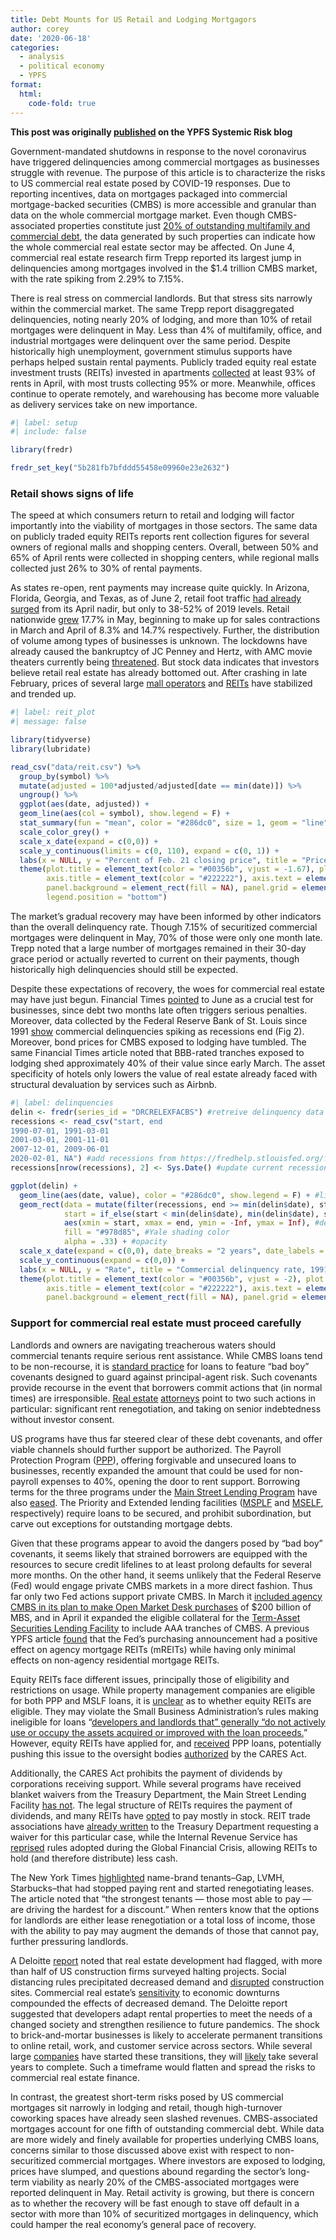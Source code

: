 ```yaml
---
title: Debt Mounts for US Retail and Lodging Mortgagors
author: corey
date: '2020-06-18'
categories:
  - analysis
  - political economy
  - YPFS
format:
  html:
    code-fold: true
---
```


**This post was originally [published](https://som.yale.edu/blog/debt-mounts-for-us-retail-and-lodging-mortgagors) on the YPFS Systemic Risk blog**

Government-mandated shutdowns in response to the novel coronavirus have triggered delinquencies among commercial mortgages as businesses struggle with revenue. The purpose of this article is to characterize the risks to US commercial real estate posed by COVID-19 responses. Due to reporting incentives, data on mortgages packaged into commercial mortgage-backed securities (CMBS) is more accessible and granular than data on the whole commercial mortgage market. Even though CMBS-associated properties constitute just [20% of outstanding multifamily and commercial debt](https://www.chicagobusiness.com/commercial-real-estate/another-likely-coronavirus-consequence-rising-landlord-defaults), the data generated by such properties can indicate how the whole commercial real estate sector may be affected. On June 4, commercial real estate research firm Trepp reported its largest jump in delinquencies among mortgages involved in the $1.4 trillion CMBS market, with the rate spiking from 2.29% to 7.15%.

There is real stress on commercial landlords. But that stress sits narrowly within the commercial market. The same Trepp report disaggregated delinquencies, noting nearly 20% of lodging, and more than 10% of retail mortgages were delinquent in May. Less than 4% of multifamily, office, and industrial mortgages were delinquent over the same period. Despite historically high unemployment, government stimulus supports have perhaps helped sustain rental payments. Publicly traded equity real estate investment trusts (REITs) invested in apartments [collected](https://www.spglobal.com/marketintelligence/en/news-insights/latest-news-headlines/us-reit-rent-tracker-mall-reit-cbl-received-27-of-billed-april-cash-rent-58888411) at least 93% of rents in April, with most trusts collecting 95% or more. Meanwhile, offices continue to operate remotely, and warehousing has become more valuable as delivery services take on new importance.

```r
#| label: setup
#| include: false

library(fredr)

fredr_set_key("5b281fb7bfddd55458e09960e23e2632")
```

### Retail shows signs of life

The speed at which consumers return to retail and lodging will factor importantly into the viability of mortgages in those sectors. The same data on publicly traded equity REITs reports rent collection figures for several owners of regional malls and shopping centers. Overall, between 50% and 65% of April rents were collected in shopping centers, while regional malls collected just 26% to 30% of rental payments.

As states re-open, rent payments may increase quite quickly. In Arizona, Florida, Georgia, and Texas, as of June 2, retail foot traffic [had already surged](https://www.adweek.com/retail/retail-foot-traffic-returning-states-reopening-shopping-data/) from its April nadir, but only to 38-52% of 2019 levels. Retail nationwide [grew](https://www.census.gov/retail/marts/www/marts_current.pdf) 17.7% in May, beginning to make up for sales contractions in March and April of 8.3% and 14.7% respectively. Further, the distribution of volume among types of businesses is unknown. The lockdowns have already caused the bankruptcy of JC Penney and Hertz, with AMC movie theaters currently being [threatened](https://www.nytimes.com/2020/06/09/business/coronavirus-amc-movie-theaters-reopening.html). But stock data indicates that investors believe retail real estate has already bottomed out. After crashing in late February, prices of several large [mall operators](https://www.fool.com/investing/2020/06/09/retail-reits-are-on-fire.aspx) and [REITs](https://www.bloomberg.com/quote/BBREIT:IND) have stabilized and trended up.

```r
#| label: reit_plot
#| message: false

library(tidyverse)
library(lubridate)

read_csv("data/reit.csv") %>%
  group_by(symbol) %>%
  mutate(adjusted = 100*adjusted/adjusted[date == min(date)]) %>%
  ungroup() %>%
  ggplot(aes(date, adjusted)) +
  geom_line(aes(col = symbol), show.legend = F) +
  stat_summary(fun = "mean", color = "#286dc0", size = 1, geom = "line", show.legend = F) +
  scale_color_grey() +
  scale_x_date(expand = c(0,0)) +
  scale_y_continuous(limits = c(0, 110), expand = c(0, 1)) +
  labs(x = NULL, y = "Percent of Feb. 21 closing price", title = "Price change of NYSE-listed REITs since first confirmed case", subtitle = "Unweighted daily average in blue", caption = "Source: Yahoo Finance") +
  theme(plot.title = element_text(color = "#00356b", vjust = -1.67), plot.subtitle = element_text(color = "#00356b", vjust = -1), plot.caption = element_text(color = "#4a4a4a"),
        axis.title = element_text(color = "#222222"), axis.text = element_text(color = "#4a4a4a"), axis.ticks = element_line(color = "#222222"),
        panel.background = element_rect(fill = NA), panel.grid = element_line(color = "#dddddd"),
        legend.position = "bottom")
```

The market’s gradual recovery may have been informed by other indicators than the overall delinquency rate. Though 7.15% of securitized commercial mortgages were delinquent in May, 70% of those were only one month late. Trepp noted that a large number of mortgages remained in their 30-day grace period or actually reverted to current on their payments, though historically high delinquencies should still be expected.

Despite these expectations of recovery, the woes for commercial real estate may have just begun. Financial Times [pointed](https://www.ft.com/content/b8eac068-e7c9-42ea-b9bf-6e2b4666f5c3) to June as a crucial test for businesses, since debt two months late often triggers serious penalties. Moreover, data collected by the Federal Reserve Bank of St. Louis since 1991 [show](https://fred.stlouisfed.org/series/DRCRELEXFACBS) commercial delinquencies spiking as recessions end (Fig 2). Moreover, bond prices for CMBS exposed to lodging have tumbled. The same Financial Times article noted that BBB-rated tranches exposed to lodging shed approximately 40% of their value since early March. The asset specificity of hotels only lowers the value of real estate already faced with structural devaluation by services such as Airbnb.

```r
#| label: delinquencies
delin <- fredr(series_id = "DRCRELEXFACBS") #retreive delinquency data using fredr
recessions <- read_csv("start, end
1990-07-01, 1991-03-01
2001-03-01, 2001-11-01
2007-12-01, 2009-06-01
2020-02-01, NA") #add recessions from https://fredhelp.stlouisfed.org/fred/data/understanding-the-data/recession-bars/
recessions[nrow(recessions), 2] <- Sys.Date() #update current recession with today's date

ggplot(delin) +
  geom_line(aes(date, value), color = "#286dc0", show.legend = F) + #line plot of trade-weighted US dollar index
  geom_rect(data = mutate(filter(recessions, end >= min(delin$date), start <= max(delin$date)), #only include recessions ending after start of series and beginning before end of series
            start = if_else(start < min(delin$date), min(delin$date), start)), #trim start of overhanging recession
            aes(xmin = start, xmax = end, ymin = -Inf, ymax = Inf), #define sides of rectangle
            fill = "#978d85", #Yale shading color
            alpha = .33) + #opacity
  scale_x_date(expand = c(0,0), date_breaks = "2 years", date_labels = "%Y") +
  scale_y_continuous(expand = c(0,0)) +
  labs(x = NULL, y = "Rate", title = "Commercial delinquency rate, 1991Q1 - 2019Q4", subtitle = "Shaded areas indicate recessions", caption = "Source: Federal Reserve Board of Governors") +
  theme(plot.title = element_text(color = "#00356b", vjust = -2), plot.subtitle = element_text(color = "#00356b", vjust = -1), plot.caption = element_text(color = "#4a4a4a"), plot.margin = margin(r = 10),
        axis.title = element_text(color = "#222222"), axis.text = element_text(color = "#4a4a4a"), axis.ticks = element_line(color = "#222222"),
        panel.background = element_rect(fill = NA), panel.grid = element_line(color = "#dddddd"))
```

### Support for commercial real estate must proceed carefully

Landlords and owners are navigating treacherous waters should commercial tenants require serious rent assistance. While CMBS loans tend to be non-recourse, it is [standard practice](https://spcllp.com/nader-pakfar-risks-non-recourse-carveouts-cmbs-loans/) for loans to feature “bad boy” covenants designed to guard against principal-agent risk. Such covenants provide recourse in the event that borrowers commit actions that (in normal times) are irresponsible. [Real estate](https://www.arentfox.com/perspectives/alerts/main-street-lending-programs-are-they-compatible-traditional-real-estate) [attorneys](http://www.maddinhauser.com/Law/DrawCases.aspx?CaseID=3881) point to two such actions in particular: significant rent renegotiation, and taking on senior indebtedness without investor consent.

US programs have thus far steered clear of these debt covenants, and offer viable channels should further support be authorized. The Payroll Protection Program ([PPP](https://www.sba.gov/funding-programs/loans/coronavirus-relief-options/paycheck-protection-program)), offering forgivable and unsecured loans to businesses, recently expanded the amount that could be used for non-payroll expenses to 40%, opening the door to rent support. Borrowing terms for the three programs under the [Main Street Lending Program](https://www.federalreserve.gov/monetarypolicy/mainstreetlending.htm) have also [eased](https://som.yale.edu/blog/federal-reserve-amends-main-street-lending-program). The Priority and Extended lending facilities ([MSPLF](https://www.federalreserve.gov/newsevents/pressreleases/files/monetary20200608a2.pdf) and [MSELF](https://www.federalreserve.gov/newsevents/pressreleases/files/monetary20200608a3.pdf), respectively) require loans to be secured, and prohibit subordination, but carve out exceptions for outstanding mortgage debts.

Given that these programs appear to avoid the dangers posed by “bad boy” covenants, it seems likely that strained borrowers are equipped with the resources to secure credit lifelines to at least prolong defaults for several more months. On the other hand, it seems unlikely that the Federal Reserve (Fed) would engage private CMBS markets in a more direct fashion. Thus far only two Fed actions support private CMBS. In March it [included agency CMBS in its plan to make Open Market Desk purchases](https://www.federalreserve.gov/newsevents/pressreleases/monetary20200323a.htm) of $200 billion of MBS, and in April it expanded the eligible collateral for the [Term-Asset Securities Lending Facility](https://www.federalreserve.gov/monetarypolicy/talf.htm) to include AAA tranches of CMBS. A previous YPFS article [found](https://som.yale.edu/blog/fed-actions-help-agency-mreits-step-off-the-liquidity-roller-coaster) that the Fed’s purchasing announcement had a positive effect on agency mortgage REITs (mREITs) while having only minimal effects on non-agency residential mortgage REITs.

Equity REITs face different issues, principally those of eligibility and restrictions on usage. While property management companies are eligible for both PPP and MSLF loans, it is [unclear](https://www.jdsupra.com/legalnews/federal-reserve-further-expands-main-87251/) as to whether equity REITs are eligible. They may violate the Small Business Administration’s rules making ineligible for loans “[developers and landlords that” generally “do not actively use or occupy the assets acquired or improved with the loan proceeds.](https://gov.ecfr.io/cgi-bin/text-idx?SID=fa53a93b56da0512f225f4fbcf044d0c&mc=true&node=se13.1.120_1110&rgn=div8)” However, equity REITs have applied for, and [received](https://www.mycentraloregon.com/2020/04/29/luxury-hotels-real-estate-investment-trusts-benefited-from-ppp-loans/) PPP loans, potentially pushing this issue to the oversight bodies [authorized](https://www.brookings.edu/blog/fixgov/2020/04/15/congressional-oversight-of-the-cares-act-could-prove-troublesome/) by the CARES Act.

Additionally, the CARES Act prohibits the payment of dividends by corporations receiving support. While several programs have received blanket waivers from the Treasury Department, the Main Street Lending Facility [has not](https://som.yale.edu/blog/federal-reserve-amends-main-street-lending-program). The legal structure of REITs requires the payment of dividends, and many REITs have [opted](https://www.barrons.com/articles/reit-investors-can-expect-dividends-to-be-paid-mostly-in-stock-51586091600) to pay mostly in stock. REIT trade associations have [already written](https://www.rer.org/docs/default-source/comment-letters/2020/4-22-20-main-street-lending-program-comment-letter.pdf?sfvrsn=671a0542_2) to the Treasury Department requesting a waiver for this particular case, while the Internal Revenue Service has [reprised](https://news.bloombergtax.com/daily-tax-report/irs-loosens-requirements-on-reit-cash-to-promote-liquidity) rules adopted during the Global Financial Crisis, allowing REITs to hold (and therefore distribute) less cash.

The New York Times [highlighted](https://www.nytimes.com/2020/06/05/business/economy/coronavirus-commercial-real-estate.html) name-brand tenants--Gap, LVMH, Starbucks--that had stopped paying rent and started renegotiating leases. The article noted that “the strongest tenants — those most able to pay — are driving the hardest for a discount.” When renters know that the options for landlords are either lease renegotiation or a total loss of income, those with the ability to pay may augment the demands of those that cannot pay, further pressuring landlords.

A Deloitte [report](https://www2.deloitte.com/us/en/insights/economy/covid-19/covid-19-implications-for-commercial-real-estate-cre.html) noted that real estate development had flagged, with more than half of US construction firms surveyed halting projects. Social distancing rules precipitated decreased demand and [disrupted](https://www.mercurynews.com/2020/04/04/coronavirus-delivers-first-blow-against-construction-economy-could-knock-it-out/) construction sites. Commercial real estate’s [sensitivity](https://www.reit.com/data-research/research/nareit-research/what-can-past-real-estate-construction-cycles-tell-us-about) to economic downturns compounded the effects of decreased demand. The Deloitte report suggested that developers adapt rental properties to meet the needs of a changed society and strengthen resilience to future pandemics. The shock to brick-and-mortar businesses is likely to accelerate permanent transitions to online retail, work, and customer service across sectors. While several large [companies](https://www.theverge.com/facebook/2020/5/21/21265699/facebook-remote-work-shift-workforce-permanent-covid-19-mark-zuckerberg-interview) have started these transitions, they will [likely](https://www.bloomberg.com/news/articles/2020-05-15/even-the-pandemic-can-t-kill-the-open-plan-office?sref=qZkWojPY) take several years to complete. Such a timeframe would flatten and spread the risks to commercial real estate finance.

In contrast, the greatest short-term risks posed by US commercial mortgages sit narrowly in lodging and retail, though high-turnover coworking spaces have already seen slashed revenues. CMBS-associated mortgages account for one fifth of outstanding commercial debt. While data are more widely and finely available for properties underlying CMBS loans, concerns similar to those discussed above exist with respect to non-securitized commercial mortgages. Where investors are exposed to lodging, prices have slumped, and questions abound regarding the sector's long-term viability as nearly 20% of the CMBS-associated mortgages were reported delinquent in May. Retail activity is growing, but there is concern as to whether the recovery will be fast enough to stave off default in a sector with more than 10% of securitized mortgages in delinquency, which could hamper the real economy’s general pace of recovery.
